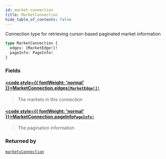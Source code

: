 ```yaml
---
id: market-connection
title: MarketConnection
hide_table_of_contents: false
---
```








Connection type for retrieving cursor-based paginated market information

```graphql
type MarketConnection {
  edges: [MarketEdge!]!
  pageInfo: PageInfo!
}
```


### Fields

#### [<code style={{ fontWeight: 'normal' }}>MarketConnection.<b>edges</b></code>](#)<Bullet />[`[MarketEdge!]!`](/testnet/api/graphql/objects/market-edge) <Badge class="secondary" text="non-null"/> <Badge class="secondary" text="object"/>
> The markets in this connection
> 

#### [<code style={{ fontWeight: 'normal' }}>MarketConnection.<b>pageInfo</b></code>](#)<Bullet />[`PageInfo!`](/testnet/api/graphql/objects/page-info) <Badge class="secondary" text="non-null"/> <Badge class="secondary" text="object"/>
> The pagination information
> 



### Returned by

[`marketsConnection`](/testnet/api/graphql/queries/markets-connection)  <Badge class="secondary" text="query"/>




